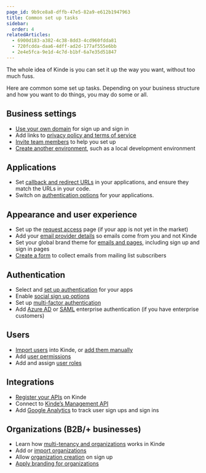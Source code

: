```yaml
---
page_id: 9b9ce8a8-dffb-47e5-82a9-e612b1947963
title: Common set up tasks
sidebar:
  order: 4
relatedArticles:
  - 6900d183-a382-4c38-8dd3-4cd960fdda81
  - 720fcdda-daa6-4dff-ad2d-177af555e6bb
  - 2e4e5fca-9e1d-4c7d-b1bf-6a7e35d51847
---
```


The whole idea of Kinde is you can set it up the way you want, without too much fuss.

Here are common some set up tasks. Depending on your business structure and how you want to do things, you may do some or all.

## Business settings

- [Use your own domain](/build/domains/pointing-your-domain/) for sign up and sign in
- Add links to [privacy policy and terms of service](/manage-your-account/business-information/policies-terms/)
- [Invite team members](/get-started/team-and-account/add-team-members/) to help you set up
- [Create another environment](/build/environments/environments/), such as a local development environment

## Applications

- Set [callback and redirect URLs](/get-started/connect/callback-urls/) in your applications, and ensure they match the URLs in your code.
- Switch on [authentication options](/authenticate/manage-authentication/user-auth-applications/) for your applications.

## Appearance and user experience

- Set up the [request access](/design/pages/set-up-the-request-access-page/) page (if your app is not yet in the market)
- Add your [email provider details](/get-started/connect/customize-email-sender/) so emails come from you and not Kinde
- Set your global brand theme for [emails and pages](/design/pages/design-your-welcome-pages/), including sign up and sign in pages
- [Create a form](https://kinde.com/docs/customize/set-up-subscription-form/) to collect emails from mailing list subscribers

## Authentication

- Select and [set up authentication](https://kinde.com/docs/authentication-and-access/set-up-user-authentication/) for your apps
- Enable [social sign up options](/authenticate/social-sign-in/add-social-sign-in/)
- Set up [multi-factor authentication](https://kinde.com/docs/authentication-and-access/enable-multi-factor-authentication/)
- Add [Azure AD](/authenticate/enterprise-connections/azure/) or [SAML](https://kinde.com/docs/authentication-and-access/custom-saml/) enterprise authentication (if you have enterprise customers)

## Users

- [Import users](/manage-users/add-and-edit/import-users-in-bulk/) into Kinde, or [add them manually](/manage-users/add-and-edit/add-and-edit-users/)
- Add [user permissions](/manage-users/roles-and-permissions/user-permissions/)
- Add and assign [user roles](/manage-users/roles-and-permissions/user-roles/)

## Integrations

- [Register your APIs](/developer-tools/kinde-api/register-an-api/) on Kinde
- Connect to [Kinde’s Management API](/developer-tools/kinde-api/add-a-m2m-application-for-api-access/)
- Add [Google Analytics](/manage-users/view-activity/track-user-sign-in-with-google-analytics/) to track user sign ups and sign ins

## Organizations (B2B/+ businesses)

- Learn how [multi-tenancy and organizations](/build/organizations/multi-tenancy-using-organizations/) works in Kinde
- Add or [import organizations](/build/organizations/import-organizations/)
- Allow [organization creation](/build/organizations/allow-org-create-on-signup/) on sign up
- [Apply branding for organizations](/design/brand/apply-branding-for-an-organization/)
